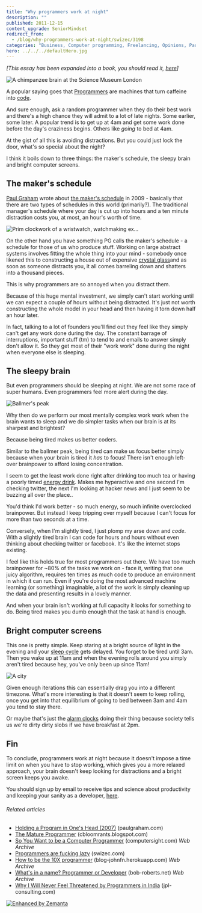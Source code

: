 ```yaml
---
title: "Why programmers work at night"
description: ""
published: 2011-12-15
content_upgrade: SeniorMindset
redirect_from:
  - /blog/why-programmers-work-at-night/swizec/3198
categories: "Business, Computer programming, Freelancing, Opinions, Paul Graham, Personal, Programmer, Programming, Side Projects, Source code"
hero: ../../../defaultHero.jpg
---
```


_\[This essay has been expanded into a book, you should read it, [here](http://nightowlsbook.com)]_

![A chimpanzee brain at the Science Museum London](https://swizec.com/wp-content/uploads/2011/12/300px-Chimp_Brain_in_a_jar8.jpg "A chimpanzee brain at the Science Museum London")

A popular saying goes that [Programmers](http://en.wikipedia.org/wiki/Programmer "Programmer") are machines that turn caffeine into [code](http://en.wikipedia.org/wiki/Source_code "Source code").

And sure enough, ask a random programmer when they do their best work and there's a high chance they will admit to a lot of late nights. Some earlier, some later. A popular trend is to get up at 4am and get some work done before the day's craziness begins. Others like _going_ to bed at 4am.

At the gist of all this is avoiding distractions. But you could just lock the door, what's so special about the night?

I think it boils down to three things: the maker's schedule, the sleepy brain and bright computer screens.

## The maker's schedule

[Paul Graham](http://paulgraham.com "Paul Graham (computer programmer)") wrote about [the maker's schedule](http://www.paulgraham.com/makersschedule.html) in 2009 - basically that there are two types of schedules in this world (primarily?). The traditional manager's schedule where your day is cut up into hours and a ten minute distraction costs you, at most, an hour's worth of time.

![Prim clockwork of a wristwatch, watchmaking ex...](https://swizec.com/wp-content/uploads/2011/12/300px-Prim_clockwork4.jpg "Prim clockwork of a wristwatch, watchmaking ex...")

On the other hand you have something PG calls the maker's schedule - a schedule for those of us who produce stuff. Working on large abstract systems involves fitting the whole thing into your mind - somebody once likened this to constructing a house out of expensive [crystal glass](http://en.wikipedia.org/wiki/Lead_glass "Lead glass")and as soon as someone distracts you, it all comes barreling down and shatters into a thousand pieces.

This is why programmers are so annoyed when you distract them.

Because of this huge mental investment, we simply can't start working until we can expect a couple of hours without being distracted. It's just not worth constructing the whole model in your head and then having it torn down half an hour later.

In fact, talking to a lot of founders you'll find out they feel like they simply can't get any work done during the day. The constant barrage of interruptions, important stuff (tm) to tend to and emails to answer simply don't allow it. So they get most of their "work work" done during the night when everyone else is sleeping.

## The sleepy brain

But even programmers should be sleeping at night. We are not some race of super humans. Even programmers feel more alert during the day.

![Ballmer's peak](https://swizec.com/wp-content/uploads/2011/12/ballmer_peak1.png "Ballmer's peak")

Why then do we perform our most mentally complex work work when the brain wants to sleep and we do simpler tasks when our brain is at its sharpest and brightest?

Because being tired makes us better coders.

Similar to the ballmer peak, being tired can make us focus better simply because when your brain is tired it _has_ to focus! There isn't enough left-over brainpower to afford losing concentration.

I seem to get the least work done right after drinking too much tea or having a poorly timed [energy drink](http://en.wikipedia.org/wiki/Energy_drink "Energy drink"). Makes me hyperactive and one second I'm checking twitter, the next I'm looking at hacker news and I just seem to be buzzing all over the place..

You'd think I'd work better - so much energy, so much infinite overclocked brainpower. But instead I keep tripping over myself because I can't focus for more than two seconds at a time.

Conversely, when I'm slightly tired, I just plomp my arse down and _code_. With a slightly tired brain I can code for hours and hours without even thinking about checking twitter or facebook. It's like the internet stops existing.

I feel like this holds true for most programmers out there. We have too much brainpower for ~80% of the tasks we work on - face it, writing that one juicy algorithm, requires ten times as much code to produce an environment in which it can run. Even if you're doing the most advanced machine learning (or something) imaginable, a lot of the work is simply cleaning up the data and presenting results in a lovely manner.

And when your brain isn't working at full capacity it looks for something to do. Being tired makes you dumb enough that the task at hand is enough.

## Bright computer screens

This one is pretty simple. Keep staring at a bright source of light in the evening and your [sleep cycle](http://en.wikipedia.org/wiki/Circadian_rhythm "Circadian rhythm") gets delayed. You forget to be tired until 3am. Then you wake up at 11am and when the evening rolls around you simply aren't tired because hey, you've only been up since 11am!

![A city](https://swizec.com/wp-content/uploads/2011/12/300px-Innsbrucklarge5.jpg "A city")

Given enough iterations this can essentially drag you into a different timezone. What's more interesting is that it doesn't seem to keep rolling, once you get into that equilibrium of going to bed between 3am and 4am you tend to stay there.

Or maybe that's just the [alarm clocks](http://en.wikipedia.org/wiki/Alarm_clock "Alarm clock") doing their thing because society tells us we're dirty dirty slobs if we have breakfast at 2pm.

## Fin

To conclude, programmers work at night because it doesn't impose a time limit on when you have to stop working, which gives you a more relaxed approach, your brain doesn't keep looking for distractions and a bright screen keeps you awake.

You should sign up by email to receive tips and science about productivity and keeping your sanity as a developer, [here](http://swiz.ec/nightowls-list).

###### Related articles

- [Holding a Program in One's Head (2007)](http://paulgraham.com/head.html) (paulgraham.com)
- [The Mature Programmer](http://cbloomrants.blogspot.com/2011/11/11-22-11-mature-programmer.html) (cbloomrants.blogspot.com)
- [So You Want to be a Computer Programmer](https://web.archive.org/web/20120207190436/http://computersight.com/programming/so-you-want-to-be-a-computer-programmer/) (computersight.com) _Web Archive_
- [Programmers are fucking lazy](https://swizec.com/blog/programmers-are-fucking-lazy/) (swizec.com)
- [How to be the 10X programmer](https://web.archive.org/web/20120304100937/http://blog-johnfn.herokuapp.com/entry/4) (blog-johnfn.herokuapp.com) _Web Archive_
- [What's in a name? Programmer or Developer](https://web.archive.org/web/20160308062810/http://bob-roberts.net/2011/11/06/whats-in-a-name-programmer-or-developer/) (bob-roberts.net) _Web Archive_
- [Why I Will Never Feel Threatened by Programmers in India](http://blog.jpl-consulting.com/2011/12/why-i-will-never-feel-threatened-by-programmers-in-india/) (jpl-consulting.com)

[![Enhanced by Zemanta](https://img.zemanta.com/zemified_e.png?x-id=09e13045-a79a-44fa-a93e-3fde6634f398)](http://www.zemanta.com/ "Enhanced by Zemanta")